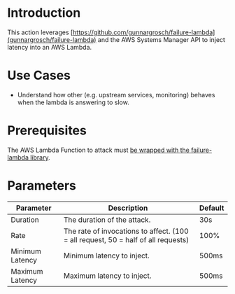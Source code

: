 # Introduction

This action leverages [https://github.com/gunnargrosch/failure-lambda](gunnargrosch/failure-lambda) and the AWS Systems Manager API to inject latency into an AWS Lambda.

# Use Cases

- Understand how other (e.g. upstream services, monitoring) behaves when the lambda is answering to slow.

# Prerequisites

The AWS Lambda Function to attack must [be wrapped with the failure-lambda library](https://github.com/gunnargrosch/failure-lambda#how-to-install-with-parameter-in-ssm-parameter-store).

# Parameters

| Parameter       | Description                                                                       | Default |
|-----------------|-----------------------------------------------------------------------------------|---------|
| Duration        | The duration of the attack.                                                       | 30s     |
| Rate            | The rate of invocations to affect. (100 = all request, 50 = half of all requests) | 100%    |
| Minimum Latency | Minimum latency to inject.                                                        | 500ms   |
| Maximum Latency | Maximum latency to inject.                                                        | 500ms   |
